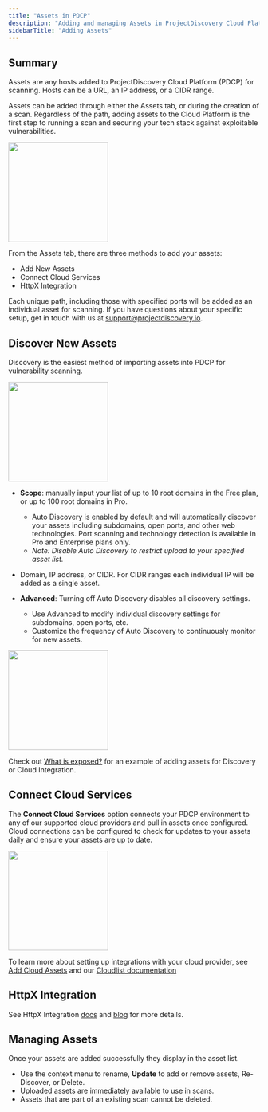 ```yaml
---
title: "Assets in PDCP"
description: "Adding and managing Assets in ProjectDiscovery Cloud Platform"
sidebarTitle: "Adding Assets"
---
```

## Summary
Assets are any hosts added to ProjectDiscovery Cloud Platform (PDCP) for scanning. Hosts can be a URL, an IP address, or a CIDR range.

Assets can be added through either the Assets tab, or during the creation of a scan. Regardless of the path, adding assets to the Cloud Platform is the first step to running a scan and securing your tech stack against exploitable vulnerabilities. 

<img height="200" src="/images/platform/assetspage.png" />

From the Assets tab, there are three methods to add your assets: 
 - Add New Assets
 - Connect Cloud Services
 - HttpX Integration

 Each unique path, including those with specified ports will be added as an individual asset for scanning. If you have questions about your specific setup, get in touch with us at support@projectdiscovery.io.

 ## Discover New Assets 

 Discovery is the easiest method of importing assets into PDCP for vulnerability scanning. 

<img height="200" src="/images/platform/addassets.png" />

- **Scope**: manually input your list of up to 10 root domains in the Free plan, or up to 100 root domains in Pro. 

   - Auto Discovery is enabled by default and will automatically discover your assets including subdomains, open ports, and other web technologies. Port scanning and technology detection is available in Pro and Enterprise plans only. 
   - *Note: Disable Auto Discovery to restrict upload to your specified asset list.* 

- Domain, IP address, or CIDR. For CIDR ranges each individual IP will be added as a single asset.

- **Advanced**: Turning off Auto Discovery disables all discovery settings. 

  - Use Advanced to modify individual discovery settings for subdomains, open ports, etc. 
  - Customize the frequency of Auto Discovery to continuously monitor for new assets. 

<img height="200" src="/images/platform/assetsadvanced.png" />

<Info> Check out [What is exposed?](/cloud/examples/addassets) for an example of adding assets for Discovery or Cloud Integration. </Info>

## Connect Cloud Services

The **Connect Cloud Services** option connects your PDCP environment to any of our supported cloud providers and pull in assets once configured. Cloud connections can be configured to check for updates to your assets daily and ensure your assets are up to date. 


<img height="200" src="/images/platform/connectcloudservices.png" />

To learn more about setting up integrations with your cloud provider, see [Add Cloud Assets](https://docs.projectdiscovery.io/cloud/examples/addcloudassets) and our [Cloudlist documentation](https://docs.projectdiscovery.io/tools/cloudlist/providers)


## HttpX Integration

See HttpX Integration [docs](https://docs.projectdiscovery.io/tools/httpx/running#ui-dashboard-pdcp-integration) and [blog](https://blog.projectdiscovery.io/introducing-httpx-dashboard-2/) for more details.

## Managing Assets

Once your assets are added successfully they display in the asset list.

 - Use the context menu to rename, **Update** to add or remove assets, Re-Discover, or Delete.
 - Uploaded assets are immediately available to use in scans.
 - Assets that are part of an existing scan cannot be deleted. 


